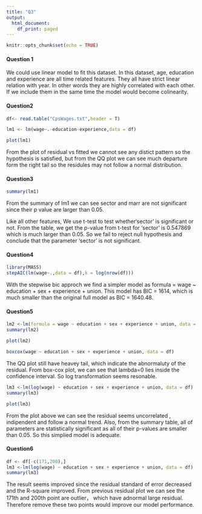 ```yaml
---
title: "Q3"
output:
  html_document:
    df_print: paged
---
```


```r
knitr::opts_chunk$set(echo = TRUE)
```

#### Question 1 
We could use linear model to fit this dataset. In this dataset, age, education and experience are all time related features. They all have strict linear relation with year. In other words they are highly correlated with each other. If we include them in the same time the model would become colinearity.

#### Question2

```r
df<- read.table("CpsWages.txt",header = T)
```

```r
lm1 <- lm(wage~.-education-experience,data = df)

```


```r
plot(lm1)
```

From the plot of residual vs fitted we cannot see any distict pattern so the hypothesis is satisfied, but from the QQ plot we can see much departure form the right tail so the residules may not follow a normal distribution.

#### Question3
```r
summary(lm1)

```

From the summary of lm1 we can see sector and marr are not significant since their p value are larger than 0.05.

Like all other features, We use t-test to test whether‘sector’ is significant or not. From the table, we get the p-value from t-test for ‘sector’ is 0.547869 which is much larger than 0.05. So we fail to reject null hypothesis and conclude that the parameter ‘sector’
is not significant.

#### Question4
```r
library(MASS)
stepAIC(lm(wage~.,data = df),k = log(nrow(df)))
```
With the stepwise bic approch we find a simpler model as formula = wage ~ education + sex + experience + union. This model has BIC = 1614, which is much smaller than the original full model as BIC = 1640.48.

#### Question5
```r
lm2 <-lm(formula = wage ~ education + sex + experience + union, data = df)
summary(lm2)
```
```r
plot(lm2)
```
```r
boxcox(wage ~ education + sex + experience + union, data = df)
```

The QQ plot still have heavey tail, which indicate the abnormaluty of the residual. From box-cox plot, we can see that lambda=0 lies inside the confidence interval. So log transformation seems resonable. 
```r
lm3 <-lm(log(wage) ~ education + sex + experience + union, data = df)
summary(lm3)
```
```r
plot(lm3)
```
From the plot above we can see the residual seems uncorrelated , indipendent and follow a normal trend.
Also, from the summary table, all of parameters are statistically
significant as all of their p-values are smaller than 0.05. So this simplied model is adequate.

#### Question6 
```r
df <- df[-c(171,200),]
lm3 <-lm(log(wage) ~ education + sex + experience + union, data = df)
summary(lm3)
```

The result seems improved since the residual standard of error decreased and the R-square improved. From previous residual plot we can see the 171th and 200th point are outlier， which have adnormal large residual. Therefore remove these two points would improve our model performance. 
